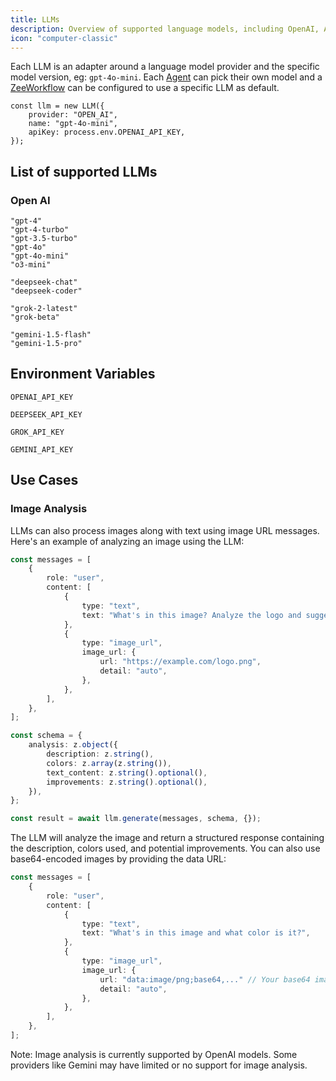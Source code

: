 ```yaml
---
title: LLMs
description: Overview of supported language models, including OpenAI, Anthropic, and Google Gemini, Grok, and more.
icon: "computer-classic"
---
```


Each LLM is an adapter around a language model provider and the specific model version, eg: `gpt-4o-mini`. Each [Agent](./agents) can pick their own model and a [ZeeWorkflow](./zeeworkflows) can be configured to use a specific LLM as default.

```tsx
const llm = new LLM({
    provider: "OPEN_AI",
    name: "gpt-4o-mini",
    apiKey: process.env.OPENAI_API_KEY,
});
```

## List of supported LLMs

### Open AI

<CodeGroup>

```plaintext OpenAI
"gpt-4"
"gpt-4-turbo"
"gpt-3.5-turbo"
"gpt-4o"
"gpt-4o-mini"
"o3-mini"
```

```plaintext DeepSeek
"deepseek-chat"
"deepseek-coder"
```

```plaintext Grok
"grok-2-latest"
"grok-beta"
```

```plaintext Gemini
"gemini-1.5-flash"
"gemini-1.5-pro"
```

</CodeGroup>

## Environment Variables

<CodeGroup>

```plaintext OpenAI
OPENAI_API_KEY
```

```plaintext DeepSeek
DEEPSEEK_API_KEY
```

```plaintext Grok
GROK_API_KEY
```

```plaintext Gemini
GEMINI_API_KEY
```

</CodeGroup>

## Use Cases

### Image Analysis

LLMs can also process images along with text using image URL messages. Here's an example of analyzing an image using the LLM:

```typescript
const messages = [
    {
        role: "user",
        content: [
            {
                type: "text",
                text: "What's in this image? Analyze the logo and suggest improvements.",
            },
            {
                type: "image_url",
                image_url: {
                    url: "https://example.com/logo.png",
                    detail: "auto",
                },
            },
        ],
    },
];

const schema = {
    analysis: z.object({
        description: z.string(),
        colors: z.array(z.string()),
        text_content: z.string().optional(),
        improvements: z.string().optional(),
    }),
};

const result = await llm.generate(messages, schema, {});
```

The LLM will analyze the image and return a structured response containing the description, colors used, and potential improvements. You can also use base64-encoded images by providing the data URL:

```typescript
const messages = [
    {
        role: "user",
        content: [
            {
                type: "text",
                text: "What's in this image and what color is it?",
            },
            {
                type: "image_url",
                image_url: {
                    url: "data:image/png;base64,..." // Your base64 image data
                    detail: "auto",
                },
            },
        ],
    },
];
```

Note: Image analysis is currently supported by OpenAI models. Some providers like Gemini may have limited or no support for image analysis.
